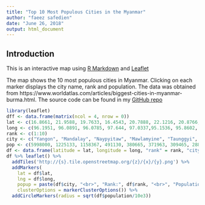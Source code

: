 ```yaml
---
title: "Top 10 Most Populous Cities in the Myanmar"
author: "faeez safedien"
date: "June 26, 2018"
output: html_document
---
```

## Introduction
This is an interactive map using [R Markdown](http://rmarkdown.rstudio.com/) and [Leaflet](http://leafletjs.com/)

The map shows the 10 most populous cities in Myanmar. Clicking on each marker displays the city name, rank and population. The data was obtained from https://www.worldatlas.com/articles/biggest-cities-in-myanmar-burma.html. The source code can be found in my [GitHub repo](https://github.com/faeezs/data-products/tree/gh-pages/Week%202%20project)

```r
library(leaflet)
dff <- data.frame(matrix(ncol = 4, nrow = 0))
lat <- c(16.8661, 21.9588, 19.7633, 16.4543, 20.7888, 22.1216, 20.8766, 17.3221, 16.7754, 12.4492)
long <- c(96.1951, 96.0891, 96.0785, 97.644, 97.0337,95.1536, 95.8602, 96.4663, 94.7381, 98.6271)
rank <- c(1:10)
city <- c("Yangon", "Mandalay", "Naypyitaw", "Mawlamyine", "Taunggyi", "Monywa", "Meiktila", "Bago", "Pathein", "Mergui")
pop <- c(5998000, 1225133, 1158367, 491130, 380665, 371963, 309465, 288120, 286684, 284037)
df <- data.frame(latitude = lat, longitude = long, "rank" = rank, "city" = city, "population" = pop, stringsAsFactors = FALSE)
df %>% leaflet() %>%
  addTiles('http://{s}.tile.openstreetmap.org/{z}/{x}/{y}.png') %>%
  addMarkers(
    lat = df$lat, 
    lng = df$long, 
    popup = paste(df$city, "<br>", "Rank:", df$rank, "<br>", "Population:", df$population),
    clusterOptions = markerClusterOptions()) %>%
  addCircleMarkers(radius = sqrt(df$population/10e3))
```